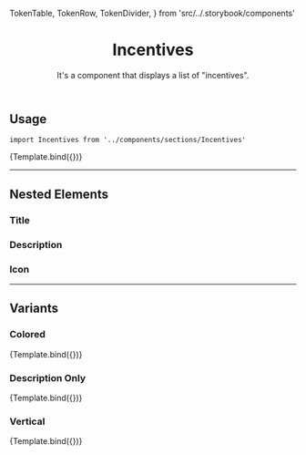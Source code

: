 
  TokenTable,
  TokenRow,
  TokenDivider,
} from 'src/../.storybook/components'


<Meta title="Organisms/Incentives" component={Incentives} />


<header>

# Incentives

It's a component that displays a list of "incentives".

</header>

## Usage

`import Incentives from '../components/sections/Incentives'`

<Canvas>
  <Story
    name="Incentives"
    args={{
      incentives: incentivesMockHeader,
    }}
  >
    {Template.bind({})}
  </Story>
</Canvas>

<ArgsTable story="Incentives" />

<TokenTable>
  <TokenRow
    token="--fs-incentives-bkg-color"
    value="var(--fs-color-primary-bkg-light)"
    isColor
  />
  <TokenDivider />
  <TokenRow token="--fs-incentives-gap" value="var(--fs-spacing-4)" />
  <TokenRow
    token="--fs-incentives-padding-top"
    value="var(--fs-incentives-gap)"
  />
  <TokenRow
    token="--fs-incentives-padding-bottom"
    value="var(--fs-incentives-gap)"
  />
  <TokenDivider />
  <TokenRow
    token="--fs-incentives-border-color"
    value="var(--fs-border-color-light)"
    isColor
  />
  <TokenRow
    token="--fs-incentives-border-width"
    value="var(--fs-border-width)"
  />
</TokenTable>

---

## Nested Elements

### Title

<TokenTable>
  <TokenRow token="--fs-incentives-title-size" value="var(--fs-text-size-1)" />
  <TokenRow
    token="--fs-incentives-title-weight"
    value="var(--fs-text-weight-bold)"
  />
  <TokenRow token="--fs-incentives-title-line-height" value="1.42" />
  <TokenRow
    token="--fs-incentives-title-color"
    value="var(--fs-color-neutral-7)"
  />
</TokenTable>

### Description

<TokenTable>
  <TokenRow
    token="--fs-incentives-description-size"
    value="var(--fs-incentives-title-size)"
  />
  <TokenRow token="--fs-incentives-description-line-height" value="1.14" />
  <TokenRow
    token="--fs-incentives-description-color"
    value="var(--fs-incentives-title-color)"
  />
</TokenTable>

### Icon

<TokenTable>
  <TokenRow
    token="--fs-incentives-icon-color"
    value="var(--fs-incentives-title-color)"
  />
</TokenTable>

---

## Variants

### Colored

<Canvas>
  <Story
    name="Colored"
    args={{
      incentives: incentivesMockHeader,
      colored: true,
    }}
  >
    {Template.bind({})}
  </Story>
</Canvas>

<TokenTable>
  <TokenRow
    token="--fs-incentives-bkg-color"
    value="var(--fs-color-primary-bkg-light)"
    isColor
  />
</TokenTable>

### Description Only

<Canvas>
  <Story
    name="Description Only"
    args={{
      incentives: incentivesMockFooter,
    }}
  >
    {Template.bind({})}
  </Story>
</Canvas>

### Vertical

<Canvas>
  <Story
    name="Vertical"
    args={{
      incentives: incentivesMockHeader,
      variant: 'vertical',
    }}
  >
    {Template.bind({})}
  </Story>
</Canvas>
